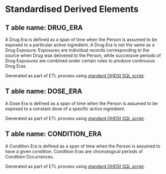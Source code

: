 # Standardised Derived Elements {#standardised-derived-elements}

## T able name: DRUG_ERA {#t-able-name-drug_era}

A Drug Era is defined as a span of time when the Person is assumed to be
exposed to a particular active ingredient. A Drug Era is not the same as
a Drug Exposure: Exposures are individual records corresponding to the
source when Drug was delivered to the Person, while successive periods
of Drug Exposures are combined under certain rules to produce continuous
Drug Eras.

Generated as part of ETL process using [standard OHDSI SQL
script](https://ohdsi.github.io/CommonDataModel/sqlScripts.html#Drug_Eras).

## T able name: DOSE_ERA {#t-able-name-dose_era}

A Dose Era is defined as a span of time when the Person is assumed to be
exposed to a constant dose of a specific active ingredient.

Generated as part of ETL process using [standard OHDSI SQL
script](https://github.com/OHDSI/MIMIC/blob/df97a75cd974c491e595c8b007a79f7326066cb1/etl/etl/cdm_dose_era.sql).

## T able name: CONDITION_ERA {#t-able-name-condition_era}

A Condition Era is defined as a span of time when the Person is assumed
to have a given condition. Condition Eras are chronological periods of
Condition Occurrences.

Generated as part of ETL process using [standard OHDSI SQL
script](https://ohdsi.github.io/CommonDataModel/sqlScripts.html#Condition_Eras).
